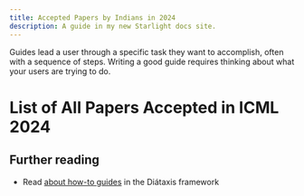 ```yaml
---
title: Accepted Papers by Indians in 2024
description: A guide in my new Starlight docs site.
---
```


Guides lead a user through a specific task they want to accomplish, often with a sequence of steps.
Writing a good guide requires thinking about what your users are trying to do.

# List of All Papers Accepted in ICML 2024


## Further reading

- Read [about how-to guides](https://diataxis.fr/how-to-guides/) in the Diátaxis framework
